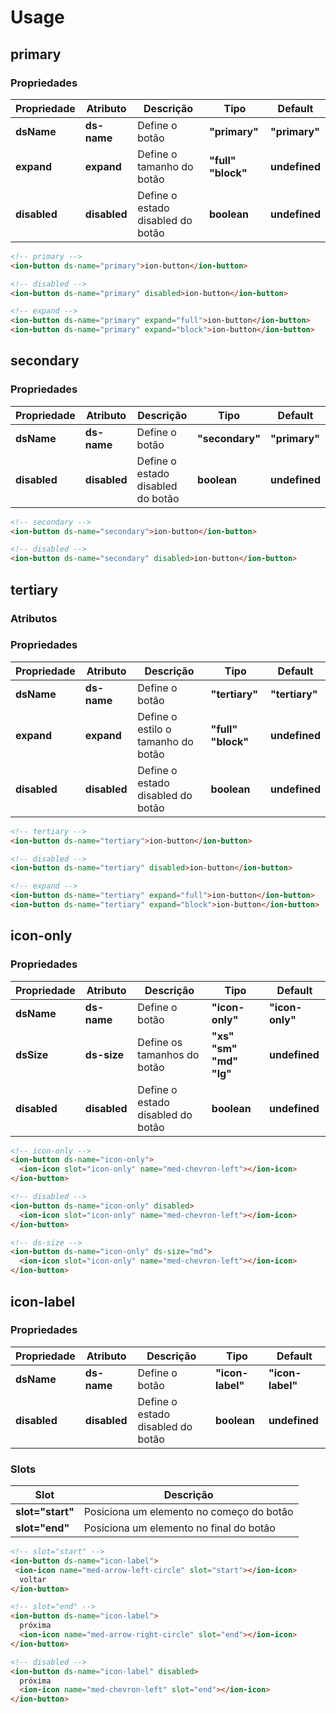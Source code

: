 
<Meta title="Components/Global/Button/Usage" />

# Usage

## primary

### Propriedades

| Propriedade  | Atributo     | Descrição                         | Tipo                     | Default       |
| ------------ | ------------ | --------------------------------- | ------------------------ | ------------- |
| **dsName**   | **ds-name**  | Define o botão                    | **"primary"**            | **"primary"** |
| **expand**   | **expand**   | Define o tamanho do botão         | **"full"** **"block"**   | **undefined** |
| **disabled** | **disabled** | Define o estado disabled do botão | **boolean**              | **undefined** |

```html
<!-- primary -->
<ion-button ds-name="primary">ion-button</ion-button>

<!-- disabled -->
<ion-button ds-name="primary" disabled>ion-button</ion-button>

<!-- expand -->
<ion-button ds-name="primary" expand="full">ion-button</ion-button>
<ion-button ds-name="primary" expand="block">ion-button</ion-button>
```

## secondary

### Propriedades

| Propriedade  | Atributo     | Descrição                         | Tipo             | Default       |
| ------------ | ------------ | --------------------------------- | ---------------- | ------------- |
| **dsName**   | **ds-name**  | Define o botão                    | **"secondary"**  | **"primary"** |
| **disabled** | **disabled** | Define o estado disabled do botão | **boolean**      | **undefined** |

```html
<!-- secondary -->
<ion-button ds-name="secondary">ion-button</ion-button>

<!-- disabled -->
<ion-button ds-name="secondary" disabled>ion-button</ion-button>
```

## tertiary

### Atributos

### Propriedades

| Propriedade  | Atributo     | Descrição                          | Tipo                     | Default        |
| ------------ | ------------ | ---------------------------------- | ------------------------ | -------------- |
| **dsName**   | **ds-name**  | Define o botão                     | **"tertiary"**           | **"tertiary"** |
| **expand**   | **expand**   | Define o estilo o tamanho do botão | **"full"** **"block"**   | **undefined**  |
| **disabled** | **disabled** | Define o estado disabled do botão  | **boolean**              | **undefined**  |

```html
<!-- tertiary -->
<ion-button ds-name="tertiary">ion-button</ion-button>

<!-- disabled -->
<ion-button ds-name="tertiary" disabled>ion-button</ion-button>

<!-- expand -->
<ion-button ds-name="tertiary" expand="full">ion-button</ion-button>
<ion-button ds-name="tertiary" expand="block">ion-button</ion-button>
```

## icon-only

### Propriedades

| Propriedade  | Atributo     | Descrição                         | Tipo                                      | Default         |
| ------------ | ------------ | --------------------------------- | ----------------------------------------- | --------------- |
| **dsName**   | **ds-name**  | Define o botão                    | **"icon-only"**                           | **"icon-only"** |
| **dsSize**   | **ds-size**  | Define os tamanhos do botão       | **"xs"** **"sm"** **"md"** **"lg"**       | **undefined**   |
| **disabled** | **disabled** | Define o estado disabled do botão | **boolean**                               | **undefined**   |

```html
<!-- icon-only -->
<ion-button ds-name="icon-only">
  <ion-icon slot="icon-only" name="med-chevron-left"></ion-icon>
</ion-button>

<!-- disabled -->
<ion-button ds-name="icon-only" disabled>
  <ion-icon slot="icon-only" name="med-chevron-left"></ion-icon>
</ion-button>

<!-- ds-size -->
<ion-button ds-name="icon-only" ds-size="md">
  <ion-icon slot="icon-only" name="med-chevron-left"></ion-icon>
</ion-button>
```

## icon-label

### Propriedades

| Propriedade  | Atributo     | Descrição                         | Tipo             | Default       |
| ------------ | ------------ | --------------------------------- | ---------------- | ------------- |
| **dsName**   | **ds-name**  | Define o botão                    | **"icon-label"** | **"icon-label"** |
| **disabled** | **disabled** | Define o estado disabled do botão | **boolean**      | **undefined** |

### Slots

| Slot              | Descrição                                |
| ----------------- | ---------------------------------------- |
| **slot="start"**  | Posiciona um elemento no começo do botão |
| **slot="end"**    | Posiciona um elemento no final do botão  |

```html
<!-- slot="start" -->
<ion-button ds-name="icon-label">
 <ion-icon name="med-arrow-left-circle" slot="start"></ion-icon>
  voltar
</ion-button>

<!-- slot="end" -->
<ion-button ds-name="icon-label">
  próxima
  <ion-icon name="med-arrow-right-circle" slot="end"></ion-icon>
</ion-button>

<!-- disabled -->
<ion-button ds-name="icon-label" disabled>
  próxima
  <ion-icon name="med-chevron-left" slot="end"></ion-icon>
</ion-button>
```
